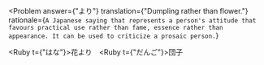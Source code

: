 
<Problem
  answer={"より"}
  translation={"Dumpling rather than flower."}
  rationale={`
    A Japanese saying that represents a person's attitude that favours practical use rather than fame, essence rather than appearance.
    It can be used to criticize a prosaic person.
  `}
>
  <Ruby t={"はな"}>花</Ruby><Hide>より</Hide>　<Ruby t={"だんご"}>団子</Ruby>
</Problem>